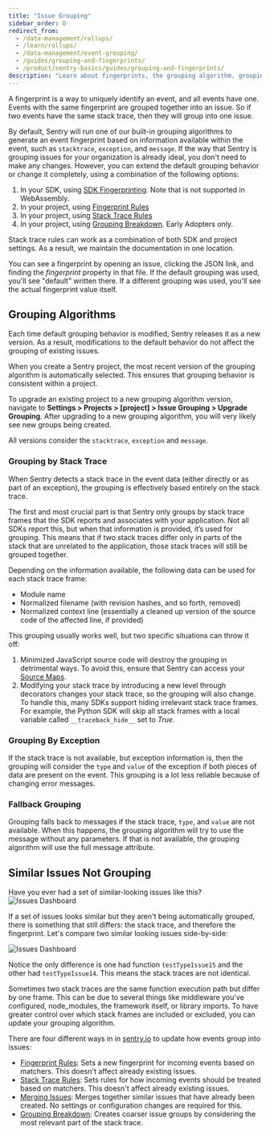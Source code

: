```yaml
---
title: "Issue Grouping"
sidebar_order: 0
redirect_from:
  - /data-management/rollups/
  - /learn/rollups/
  - /data-management/event-grouping/
  - /guides/grouping-and-fingerprints/
  - /product/sentry-basics/guides/grouping-and-fingerprints/
description: "Learn about fingerprints, the grouping algorithm, grouping by stack trace, grouping by exceptions, and fallback grouping. Learn more about how Sentry groups issues together as well as different approaches for updating how events group into issues"
---
```


A fingerprint is a way to uniquely identify an event, and all events have one. Events with the same fingerprint are grouped together into an issue. So if two events have the same stack trace, then they will group into one issue.

By default, Sentry will run one of our built-in grouping algorithms to generate an event fingerprint based on information available within the event, such as `stacktrace`, `exception`, and `message`. If the way that Sentry is grouping issues for your organization is already ideal, you don't need to make any changes. However, you can extend the default grouping behavior or change it completely, using a combination of the following options:

1. In your SDK, using [SDK Fingerprinting](/platform-redirect/?next=/usage/sdk-fingerprinting/). Note that is not supported in WebAssembly.
2. In your project, using [Fingerprint Rules](./fingerprint-rules/)
3. In your project, using [Stack Trace Rules](./stack-trace-rules/)
4. In your project, using [Grouping Breakdown](./grouping-breakdown). Early Adopters only.

<Note>

Stack trace rules can work as a combination of both SDK and project settings. As a result, we maintain the documentation in one location.

</Note>

You can see a fingerprint by opening an issue, clicking the JSON link, and finding the _fingerprint_ property in that file. If the default grouping was used, you'll see "default" written there. If a different grouping was used, you'll see the actual fingerprint value itself.

## Grouping Algorithms

Each time default grouping behavior is modified, Sentry releases it as a new version. As a result, modifications to the default behavior do not affect the grouping of existing issues.

When you create a Sentry project, the most recent version of the grouping algorithm is automatically selected. This ensures that grouping behavior is consistent within a project.

To upgrade an existing project to a new grouping algorithm version, navigate to **Settings > Projects > [project] > Issue Grouping > Upgrade Grouping**. After upgrading to a new grouping algorithm, you will very likely see new groups being created.

All versions consider the `stacktrace`, `exception` and `message`.

### Grouping by Stack Trace

When Sentry detects a stack trace in the event data (either directly or as part of an exception), the grouping is effectively based entirely on the stack trace.

The first and most crucial part is that Sentry only groups by stack trace frames that the SDK reports and associates with your application. Not all SDKs report this, but when that information is provided, it’s used for grouping. This means that if two stack traces differ only in parts of the stack that are unrelated to the application, those stack traces will still be grouped together.

Depending on the information available, the following data can be used for each stack trace frame:

- Module name
- Normalized filename (with revision hashes, and so forth, removed)
- Normalized context line (essentially a cleaned up version of the source code of the affected line, if provided)

This grouping usually works well, but two specific situations can throw it off:

1. Minimized JavaScript source code will destroy the grouping in detrimental ways. To avoid this, ensure that Sentry can access your [Source Maps](/platforms/javascript/sourcemaps/).
2. Modifying your stack trace by introducing a new level through decorators changes your stack trace, so the grouping will also change. To handle this, many SDKs support hiding irrelevant stack trace frames. For example, the Python SDK will skip all stack frames with a local variable called `__traceback_hide__` set to _True_.

### Grouping By Exception

If the stack trace is not available, but exception information is, then the grouping will consider the `type` and `value` of the exception if both pieces of data are present on the event. This grouping is a lot less reliable because of changing error messages.

### Fallback Grouping

Grouping falls back to messages if the stack trace, `type`, and `value` are not available. When this happens, the grouping algorithm will try to use the message without any parameters. If that is not available, the grouping algorithm will use the full message attribute.

## Similar Issues Not Grouping

Have you ever had a set of similar-looking issues like this?
![Issues Dashboard](issues-dashboard.png)

If a set of issues looks similar but they aren't being automatically grouped, there is something that still differs: the stack trace, and therefore the fingerprint. Let's compare two similar looking issues side-by-side:

![Issues Dashboard](issue-stacktraces-comparison.png)

Notice the only difference is one had function `testTypeIssue15` and the other had `testTypeIssue14`. This means the stack traces are not identical.

Sometimes two stack traces are the same function execution path but differ by one frame. This can be due to several things like middleware you've configured, node_modules, the framework itself, or library imports. To have greater control over which stack frames are included or excluded, you can update your grouping algorithm.

There are four different ways in in [sentry.io](https://sentry.io) to update how events group into issues:

- [Fingerprint Rules](/product/data-management-settings/event-grouping/fingerprint-rules/): Sets a new fingerprint for incoming events based on matchers. This doesn't affect already existing issues.
- [Stack Trace Rules](/product/data-management-settings/event-grouping/stack-trace-rules/): Sets rules for how incoming events should be treated based on matchers. This doesn't affect already existing issues.
- [Merging Issues](/product/data-management-settings/event-grouping/merging-issues/): Merges together similar issues that have already been created. No settings or configuration changes are required for this.
- [Grouping Breakdown](/product/data-management-settings/event-grouping/grouping-breakdown/): Creates coarser issue groups by considering the most relevant part of the stack trace.
